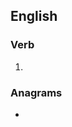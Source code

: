 ==English==

===Verb===
{{head|en|verb form}}

# {{en-past of|reinstate}}

===Anagrams===
* {{anagrams|en|a=adeeinrstt|denitrates|interdates|straitened}}